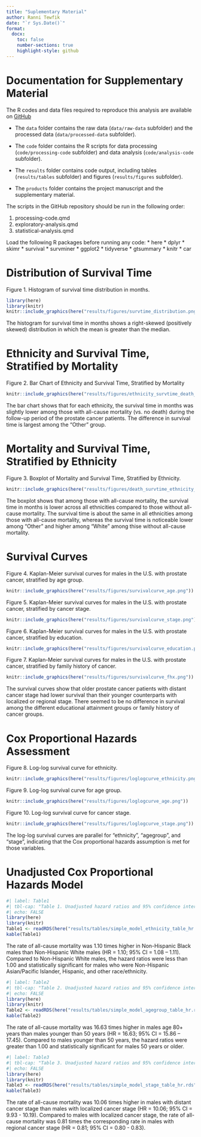 ---
title: "Suplementary Material"
author: Ranni Tewfik
date: "`r Sys.Date()`"
format:
  docx:
    toc: false
    number-sections: true
    highlight-style: github
---

# Documentation for Supplementary Material

The R codes and data files required to reproduce this analysis are available on [GitHub](https://github.com/rtewfik/Tewfik-MADA-project)

* The `data` folder contains the raw data (`data/raw-data` subfolder) and the processed data (`data/processed-data` subfolder).

* The `code` folder contains the R scripts for data processing (`code/processing-code` subfolder) and data analysis (`code/analysis-code` subfolder).

* The `results` folder contains code output, including tables (`results/tables` subfolder) and figures (`results/figures` subfolder).

* The `products` folder contains the project manuscript and the supplementary material.

The scripts in the GitHub repository should be run in the following order:

1. processing-code.qmd
2. exploratory-analysis.qmd
3. statistical-analysis.qmd

Load the following R packages before running any code:
* here
* dplyr
* skimr
* survival
* survminer
* ggplot2
* tidyverse
* gtsummary
* knitr
* car


# Distribution of Survival Time

Figure 1. Histogram of survival time distribution in months.
```{r}
library(here)
library(knitr)
knitr::include_graphics(here("results/figures/survtime_distribution.png"))
```


The histogram for survival time in months shows a right-skewed (positively skewed) distribution in which the mean is greater than the median.


# Ethnicity and Survival Time, Stratified by Mortality

Figure 2. Bar Chart of Ethnicity and Survival Time, Stratified by Mortality
```{r}
knitr::include_graphics(here("results/figures/ethnicity_survtime_death_barchart.png"))
```


The bar chart shows that for each ethnicity, the survival time in months was slightly lower among those with all-cause mortality (vs. no death) during the follow-up period of the prostate cancer patients. The difference in survival time is largest among the "Other" group. 


# Mortality and Survival Time, Stratified by Ethnicity

Figure 3. Boxplot of Mortality and Survival Time, Stratified by Ethnicity.
```{r}
knitr::include_graphics(here("results/figures/death_survtime_ethnicity_boxplot.png"))
```


The boxplot shows that among those with all-cause mortality, the survival time in months is lower across all ethnicities compared to those without all-cause mortality. The survival time is about the same in all ethnicities among those with all-cause mortality, whereas the survival time is noticeable lower among "Other" and higher among "White" among thise without all-cause mortality. 


# Survival Curves

Figure 4. Kaplan-Meier survival curves for males in the U.S. with prostate cancer, stratified by age group.
```{r}
knitr::include_graphics(here("results/figures/survivalcurve_age.png"))
```


Figure 5. Kaplan-Meier survival curves for males in the U.S. with prostate cancer, stratified by cancer stage.
```{r}
knitr::include_graphics(here("results/figures/survivalcurve_stage.png"))
```


Figure 6. Kaplan-Meier survival curves for males in the U.S. with prostate cancer, stratified by education.
```{r}
knitr::include_graphics(here("results/figures/survivalcurve_education.png"))
```


Figure 7. Kaplan-Meier survival curves for males in the U.S. with prostate cancer, stratified by family history of cancer.
```{r}
knitr::include_graphics(here("results/figures/survivalcurve_fhx.png"))
```


The survival curves show that older prostate cancer patients with distant cancer stage had lower survival than their younger counterparts with localized or regional stage. There seemed to be no difference in survival among the different educational attainment groups or family history of cancer groups.


# Cox Proportional Hazards Assessment

Figure 8. Log-log survival curve for ethnicity.
```{r}
knitr::include_graphics(here("results/figures/loglogcurve_ethnicity.png"))
```


Figure 9. Log-log survival curve for age group.
```{r}
knitr::include_graphics(here("results/figures/loglogcurve_age.png"))
```


Figure 10. Log-log survival curve for cancer stage.
```{r}
knitr::include_graphics(here("results/figures/loglogcurve_stage.png"))
```


The log-log survival curves are parallel for "ethnicity", "agegroup", and "stage", indicating that the Cox proportional hazards assumption is met for those variables.


# Unadjusted Cox Proportional Hazards Model

```{r}
#| label: Table1
#| tbl-cap: "Table 1. Unadjusted hazard ratios and 95% confidence intervals for the effect of ethnicity on time to all-cause mortality among males in the U.S. with prostate cancer (SEER database)."
#| echo: FALSE
library(here)
library(knitr)
Table1 <- readRDS(here("results/tables/simple_model_ethnicity_table_hr.rds"))
kable(Table1)
```


The rate of all-cause mortality was 1.10 times higher in Non-Hispanic Black males than Non-Hispanic White males (HR = 1.10; 95% CI = 1.08 – 1.11). Compared to Non-Hispanic White males, the hazard ratios were less than 1.00 and statistically significant for males who were Non-Hispanic Asian/Pacific Islander, Hispanic, and other race/ethnicity.



```{r}
#| label: Table2
#| tbl-cap: "Table 2. Unadjusted hazard ratios and 95% confidence intervals for the effect of age on time to all-cause mortality among males in the U.S. with prostate cancer (SEER database)."
#| echo: FALSE
library(here)
library(knitr)
Table2 <- readRDS(here("results/tables/simple_model_agegroup_table_hr.rds"))
kable(Table2)
```


The rate of all-cause mortality was 16.63 times higher in males age 80+ years than males younger than 50 years (HR = 16.63; 95% CI = 15.86 – 17.45). Compared to males younger than 50 years, the hazard ratios were greater than 1.00 and statistically significant for males 50 years or older.



```{r}
#| label: Table3
#| tbl-cap: "Table 3. Unadjusted hazard ratios and 95% confidence intervals for the effect of cancer stage on time to all-cause mortality among males in the U.S. with prostate cancer (SEER database)."
#| echo: FALSE
library(here)
library(knitr)
Table3 <- readRDS(here("results/tables/simple_model_stage_table_hr.rds"))
kable(Table3)
```


The rate of all-cause mortality was 10.06 times higher in males with distant cancer stage than males with localized cancer stage (HR = 10.06; 95% CI = 9.93 - 10.19). Compared to males with localized cancer stage, the rate of all-cause mortality was 0.81 times the corresponding rate in males with regional cancer stage (HR = 0.81; 95% CI = 0.80 - 0.83).

